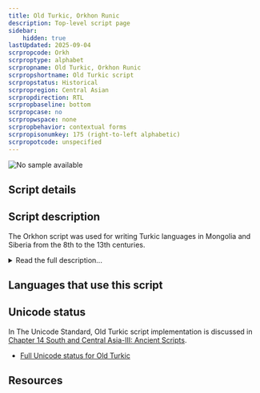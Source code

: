 ```yaml
---
title: Old Turkic, Orkhon Runic
description: Top-level script page
sidebar:
    hidden: true
lastUpdated: 2025-09-04
scrpropcode: Orkh
scrproptype: alphabet
scrpropname: Old Turkic, Orkhon Runic
scrpropshortname: Old Turkic script
scrpropstatus: Historical
scrpropregion: Central Asian
scrpropdirection: RTL
scrpropbaseline: bottom
scrpropcase: no
scrpropwspace: none
scrpropbehavior: contextual forms
scrpropisonumkey: 175 (right-to-left alphabetic)
scrpropotcode: unspecified
---
```



![No sample available](../images/nosample.png)



## Script details

<ScriptDetails />

## Script description

The Orkhon script was used for writing Turkic languages in Mongolia and Siberia from the 8th to the 13th centuries.

<details>
<summary>Read the full description...</summary>The earliest examples of writing in any Turkic language were found on the banks of the Orkhon river, hence the name of this script. Following this discovery, other examples were found, written in variant forms of the script. For this reason, the term 'Orkhon' is sometimes used in a collective sense to refer to the Old Turkic scripts as a whole, and the other styles considered variant forms of it. The Orkhon style of Old Turkic is sometimes grouped with the Yenisei style and the pair referred to as Orkhon-Yenisei. The Orkhon style is the most widely-known form of Old Turkic writing.

Because the script bears an external resemblance to Germanic runes, it is sometimes referred to as 'runiform' or 'Orkhon runes'. However the similarity between Old Turkic and Germanic runic writing is almost certainly due to the stone writing surfaces on which they were both inscribed, rather that to any historical relationship between the two. Orkhon writing is thought either to have gradually developed from, or to have been invented by someone who was familiar with, an Aramaic-derived script. Sogdian is commonly cited as its most immediate known ancestor.

Orkhon writing was generally written right to left. Occasionally it was written in [boustrophedon](/reference/glossary#boust) style, in which case the individual letter shapes were reversed on alternate lines. Forty letters were used to represent twenty-six sounds. This apparent over-representation was due to a defective vowel notation system; four vowel letters represented at least eight vowel phonemes, but these were often not written. Instead, many of the consonants contained information about the vowel associated with them. Orkhon was unusual in that any vocalic information contained in the consonant related to the _preceding_ vowel, rather than the following one. The spoken Turkic languages employed (as they still do) strict vowel harmony principles, so that in a given word, only front or only back vowels - that is, vowels pronounced with the highest part of the tongue close to the front or the back of the mouth - were used. These principles could help predict the quality of vowels in a word, but even so, many consonant letters had two forms, one for front-vowelled and one for back-vowelled words. Some consonant letters also had a 'neutral' form and a form to indicate that the associated vowel was rounded and/or high (in terms of tongue height, as opposed to tone).

One punctuation mark, a two-dot symbol, was used for a variety of purposes.

Some scholars claim that Old Hungarian writing was derived from the Orkhon script, but this claim is controversial.
</details>

## Languages that use this script

<WsList script='Orkh' wsMax='5' />

## Unicode status

In The Unicode Standard, Old Turkic script implementation is discussed in [Chapter 14 South and Central Asia-III: Ancient Scripts](http://www.unicode.org/versions/latest/ch14.pdf).

- [Full Unicode status for Old Turkic](/scrlang/unicode/orkh-unicode)



## Resources

<ScriptResources detailSummary='seemore' />

